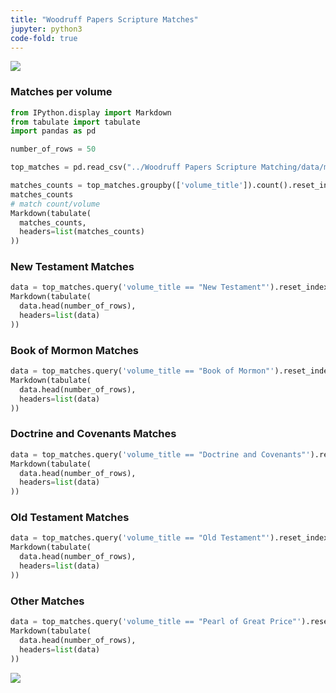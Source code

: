 ```yaml
---
title: "Woodruff Papers Scripture Matches"
jupyter: python3
code-fold: true
---
```


![](../images/ww.png)



### Matches per volume

```python
from IPython.display import Markdown
from tabulate import tabulate
import pandas as pd

number_of_rows = 50

top_matches = pd.read_csv("../Woodruff Papers Scripture Matching/data/matches/top_matches.csv").sort_values(by='similarity_score',ascending=False)

matches_counts = top_matches.groupby(['volume_title']).count().reset_index()[['volume_title', 'phrase_woodruff']]
matches_counts
# match count/volume
Markdown(tabulate(
  matches_counts,
  headers=list(matches_counts)
))
```




### New Testament Matches

```python
data = top_matches.query('volume_title == "New Testament"').reset_index(drop=True)
Markdown(tabulate(
  data.head(number_of_rows),
  headers=list(data)
))

```


### Book of Mormon Matches

```python
data = top_matches.query('volume_title == "Book of Mormon"').reset_index(drop=True)
Markdown(tabulate(
  data.head(number_of_rows),
  headers=list(data)
))

```

### Doctrine and Covenants Matches

```python
data = top_matches.query('volume_title == "Doctrine and Covenants"').reset_index(drop=True)
Markdown(tabulate(
  data.head(number_of_rows),
  headers=list(data)
))

```

### Old Testament Matches

```python
data = top_matches.query('volume_title == "Old Testament"').reset_index(drop=True)
Markdown(tabulate(
  data.head(number_of_rows),
  headers=list(data)
))

```

### Other Matches

```python
data = top_matches.query('volume_title == "Pearl of Great Price"').reset_index(drop=True)
Markdown(tabulate(
  data.head(number_of_rows),
  headers=list(data)
))

```


![](../images/supah_hot_fyah.webp)
